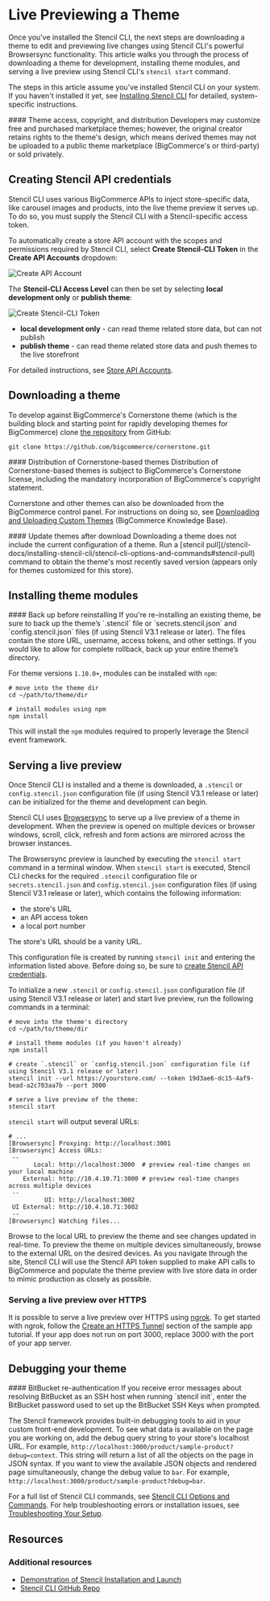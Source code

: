 # Live Previewing a Theme

Once you've installed the Stencil CLI, the next steps are downloading a theme to edit and previewing live changes using Stencil CLI's powerful Browsersync functionality. This article walks you through the process of downloading a theme for development, installing theme modules, and serving a live preview using Stencil CLI's `stencil start` command.

The steps in this article assume you've installed Stencil CLI on your system. If you haven't installed it yet, see [Installing Stencil CLI](/stencil-docs/installing-stencil-cli/installing-stencil) for detailed, system-specific instructions.

<Callout type="warning">
 #### Theme access, copyright, and distribution
Developers may customize free and purchased marketplace themes; however, the original creator retains rights to the theme's design, which means derived themes may not be uploaded to a public theme marketplace (BigCommerce's or third-party) or sold privately.
 </Callout>

## Creating Stencil API credentials

Stencil CLI uses various BigCommerce APIs to inject store-specific data, like carousel images and products, into the live theme preview it serves up. To do so, you must supply the Stencil CLI with a Stencil-specific access token. 

To automatically create a store API account with the scopes and permissions required by Stencil CLI, select **Create Stencil-CLI Token** in the **Create API Accounts** dropdown:

![Create API Account](https://raw.githubusercontent.com/bigcommerce/dev-docs/master/assets/images/create-api-account.png "Create API Account")

The **Stencil-CLI Access Level** can then be set by selecting **local development only** or **publish theme**:

![Create Stencil-CLI Token](https://raw.githubusercontent.com/bigcommerce/dev-docs/master/assets/images/create-stencil-cli-token.png "Create Stencil-CLI Token")

* **local development only** - can read theme related store data, but can not publish
* **publish theme** - can read theme related store data and push themes to the live storefront

For detailed instructions, see [Store API Accounts](https://support.bigcommerce.com/s/article/Store-API-Accounts).

## Downloading a theme

To develop against BigCommerce's Cornerstone theme (which is the building block and starting point for rapidly developing themes for BigCommerce) clone [the repository](https://github.com/bigcommerce/cornerstone) from GitHub:

```shell copy
git clone https://github.com/bigcommerce/cornerstone.git
```

<Callout type="warning">
 #### Distribution of Cornerstone-based themes
 Distribution of Cornerstone-based themes is subject to BigCommerce's Cornerstone license, including the mandatory incorporation of BigCommerce's copyright statement.
 </Callout>

Cornerstone and other themes can also be downloaded from the BigCommerce control panel. For instructions on doing so, see [Downloading and Uploading Custom Themes](https://support.bigcommerce.com/s/article/Stencil-Themes#download-upload) (BigCommerce Knowledge Base). 

<Callout type="info">
 #### Update themes after download  
 Downloading a theme does not include the current configuration of a theme. Run a [stencil pull](/stencil-docs/installing-stencil-cli/stencil-cli-options-and-commands#stencil-pull) command to obtain the theme's most recently saved version (appears only for themes customized for this store).
&nbsp;
 </Callout>

## Installing theme modules

<Callout type="warning">
 #### Back up before reinstalling
 If you're re-installing an existing theme, be sure to back up the theme’s `.stencil` file or `secrets.stencil.json` and `config.stencil.json` files (if using Stencil V3.1 release or later). The files contain the store URL, username, access tokens, and other settings. If you would like to allow for complete rollback, back up your entire theme’s directory.
 </Callout>

For theme versions `1.10.0+`, modules can be installed with `npm`:

```shell copy showLineNumbers
# move into the theme dir
cd ~/path/to/theme/dir

# install modules using npm
npm install
```

This will install the `npm` modules required to properly leverage the Stencil event framework.

## Serving a live preview

Once Stencil CLI is installed and a theme is downloaded, a `.stencil` or `config.stencil.json` configuration file (if using Stencil V3.1 release or later) can be initialized for the theme and development can begin.

Stencil CLI uses [Browsersync](https://github.com/bigcommerce/browser-sync) to serve up a live preview of a theme in development. When the preview is opened on multiple devices or browser windows, scroll, click, refresh and form actions are mirrored across the browser instances.

The Browsersync preview is launched by executing the `stencil start` command in a terminal window. When `stencil start` is executed, Stencil CLI checks for the required `.stencil` configuration file or `secrets.stencil.json` and `config.stencil.json` configuration files (if using Stencil V3.1 release or later), which contains the following information:
* the store's URL
* an API access token
* a local port number


<Callout type="info">
 The store's URL should be a vanity URL.
 </Callout>

This configuration file is created by running `stencil init` and entering the information listed above. Before doing so, be sure to [create Stencil API credentials](#creating-stencil-api-credentials).

To initialize a new `.stencil` or `config.stencil.json` configuration file (if using Stencil V3.1 release or later) and start live preview, run the following commands in a terminal:

```shell showLineNumbers copy
# move into the theme's directory
cd ~/path/to/theme/dir

# install theme modules (if you haven't already)
npm install

# create `.stencil` or `config.stencil.json` configuration file (if using Stencil V3.1 release or later)
stencil init --url https://yourstore.com/ --token 19d3ae6-dc15-4af9-bead-a2c703aa7b --port 3000

# serve a live preview of the theme:
stencil start
```

`stencil start` will output several URLs:

```shell showLineNumbers copy
# ...
[Browsersync] Proxying: http://localhost:3001
[Browsersync] Access URLs:
 --
       Local: http://localhost:3000  # preview real-time changes on your local machine
    External: http://10.4.10.71:3000 # preview real-time changes across multiple devices
 --
          UI: http://localhost:3002
 UI External: http://10.4.10.71:3002
 --
[Browsersync] Watching files...
```

Browse to the local URL to preview the theme and see changes updated in real-time. To preview the theme on multiple devices simultaneously, browse to the external URL on the desired devices. As you navigate through the site, Stencil CLI will use the Stencil API token supplied to make API calls to BigCommerce and populate the theme preview with live store data in order to mimic production as closely as possible.

### Serving a live preview over HTTPS 

It is possible to serve a live preview over HTTPS using [ngrok](https://ngrok.com/docs). To get started with ngrok, follow the [Create an HTTPS Tunnel](https://developer.bigcommerce.com/docs/ZG9jOjE4MjIyODMy-step-2-connect-your-app-to-big-commerce#create-an-https-tunnel) section of the sample app tutorial. If your app does not run on port 3000, replace 3000 with the port of your app server.

## Debugging your theme

<Callout type="info">
 #### BitBucket re-authentication
 If you receive error messages about resolving BitBucket as an SSH host when running `stencil init`, enter the BitBucket password used to set up the BitBucket SSH Keys when prompted.
 </Callout>

The Stencil framework provides built-in debugging tools to aid in your custom front-end development. To see what data is available on the page you are working on, add the debug query string to your store's localhost URL. For example, `http://localhost:3000/product/sample-product?debug=context`. This string will return a list of all the objects on the page in JSON syntax. If you want to view the available JSON objects and rendered page simultaneously, change the debug value to `bar`. For example, `http://localhost:3000/product/sample-product?debug=bar`.

For a full list of Stencil CLI commands, see [Stencil CLI Options and Commands](/stencil-docs/installing-stencil-cli/stencil-cli-options-and-commands). For help troubleshooting errors or installation issues, see [Troubleshooting Your Setup](/stencil-docs/installing-stencil-cli/troubleshooting-your-setup).



## Resources

### Additional resources
* [Demonstration of Stencil Installation and Launch](https://bigcommerce.wistia.com/medias/8camrxj76a)
* [Stencil CLI GitHub Repo](https://github.com/bigcommerce/stencil-cli)
